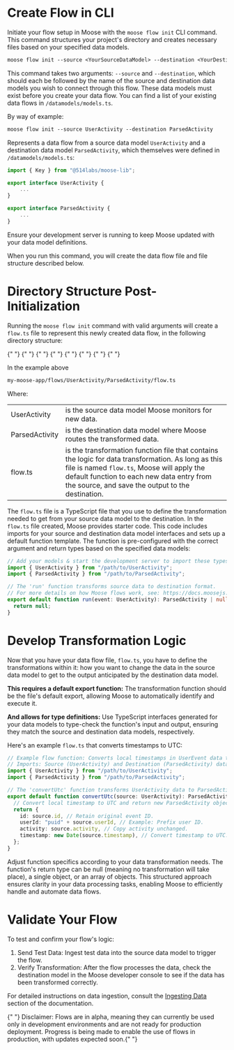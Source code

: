 
# Create Flow in CLI

Initiate your flow setup in Moose with the `moose flow init` CLI command. This
command structures your project's directory and creates necessary files based on
your specified data models.

```txt filename="Terminal" copy
moose flow init --source <YourSourceDataModel> --destination <YourDestinationDataModel>
```

This command takes two arguments: `--source` and `--destination`, which should
each be followed by the name of the source and destination data models you wish
to connect through this flow. These data models must exist before you create
your data flow. You can find a list of your existing data flows in
`/datamodels/models.ts`.

By way of example:

```txt filename="Terminal" copy
moose flow init --source UserActivity --destination ParsedActivity
```

Represents a data flow from a source data model `UserActivity` and a destination
data model `ParsedActivity`, which themselves were defined in
`/datamodels/models.ts`:

```ts filename="models.ts"
import { Key } from "@514labs/moose-lib";

export interface UserActivity {
    ...
}

export interface ParsedActivity {
    ...
}
```

Ensure your development server is running to keep Moose updated with your data
model definitions.

When you run this command, you will create the data flow file and file structure
described below.

# Directory Structure Post-Initialization

Running the `moose flow init` command with valid arguments will create a
`flow.ts` file to represent this newly created data flow, in the following
directory structure:

<FileTree>
  {" "}
  <FileTree.Folder name="my-moose-app" defaultOpen>
    {" "}
    <FileTree.Folder name="flows" defaultOpen>
      {" "}
      <FileTree.Folder name="UserActivity" defaultOpen>
        <FileTree.Folder name="ParsedActivity" defaultOpen>
          {" "}
          <FileTree.File name="flow.ts" />{" "}
        </FileTree.Folder>{" "}
      </FileTree.Folder>{" "}
    </FileTree.Folder>
  </FileTree.Folder>{" "}
</FileTree>

In the example above

```txt filename="Terminal"
my-moose-app/flows/UserActivity/ParsedActivity/flow.ts
```

Where:

|                |                                                                                                                                                                                                                                                     |
| -------------- | --------------------------------------------------------------------------------------------------------------------------------------------------------------------------------------------------------------------------------------------------- |
| UserActivity   | is the source data model Moose monitors for new data.                                                                                                                                                                                               |
| ParsedActivity | is the destination data model where Moose routes the transformed data.                                                                                                                                                                              |
| flow.ts        | is the transformation function file that contains the logic for data transformation. As long as this file is named `flow.ts`, Moose will apply the default function to each new data entry from the source, and save the output to the destination. |

The `flow.ts` file is a TypeScript file that you use to define the
transformation needed to get from your source data model to the destination. In
the `flow.ts` file created, Moose provides starter code. This code includes
imports for your source and destination data model interfaces and sets up a
default function template. The function is pre-configured with the correct
argument and return types based on the specified data models:

```ts filename="flow.ts" copy {2-3,7}
// Add your models & start the development server to import these types
import { UserActivity } from "/path/to/UserActivity";
import { ParsedActivity } from "/path/to/ParsedActivity";

// The 'run' function transforms source data to destination format.
// For more details on how Moose flows work, see: https://docs.moosejs.com
export default function run(event: UserActivity): ParsedActivity | null {
  return null;
}
```

# Develop Transformation Logic

Now that you have your data flow file, `flow.ts`, you have to define the
transformations within it: how you want to change the data in the source data
model to get to the output anticipated by the destination data model.

**This requires a default export function:** The transformation function should
be the file's default export, allowing Moose to automatically identify and
execute it.

**And allows for type definitions:** Use TypeScript interfaces generated for
your data models to type-check the function's input and output, ensuring they
match the source and destination data models, respectively.

Here's an example `flow.ts` that converts timestamps to UTC:

```ts filename="flow.ts" copy {3-4,8}
// Example flow function: Converts local timestamps in UserEvent data to UTC.
// Imports: Source (UserActivity) and Destination (ParsedActivity) data models.
import { UserActivity } from "/path/to/UserActivity";
import { ParsedActivity } from "/path/to/ParsedActivity";

// The 'convertUtc' function transforms UserActivity data to ParsedActivity format.
export default function convertUtc(source: UserActivity): ParsedActivity {
  // Convert local timestamp to UTC and return new ParsedActivity object.
  return {
    id: source.id, // Retain original event ID.
    userId: "puid" + source.userId, // Example: Prefix user ID.
    activity: source.activity, // Copy activity unchanged.
    timestamp: new Date(source.timestamp), // Convert timestamp to UTC.
  };
}
```

Adjust function specifics according to your data transformation needs. The
function's return type can be null (meaning no transformation will take place),
a single object, or an array of objects. This structured approach ensures
clarity in your data processing tasks, enabling Moose to efficiently handle and
automate data flows.

# Validate Your Flow

To test and confirm your flow's logic:

1. Send Test Data: Ingest test data into the source data model to trigger the
   flow.
2. Verify Transformation: After the flow processes the data, check the
   destination model in the Moose developer console to see if the data has been
   transformed correctly.

For detailed instructions on data ingestion, consult the [Ingesting
Data](../data-models/capture-data.mdx) section of the documentation.

<Callout type="info" emoji="ℹ️">
  {" "}
  Disclaimer: Flows are in alpha, meaning they can currently be used only in development
  environments and are not ready for production deployment. Progress is being made
  to enable the use of flows in production, with updates expected soon.{" "}
</Callout>

